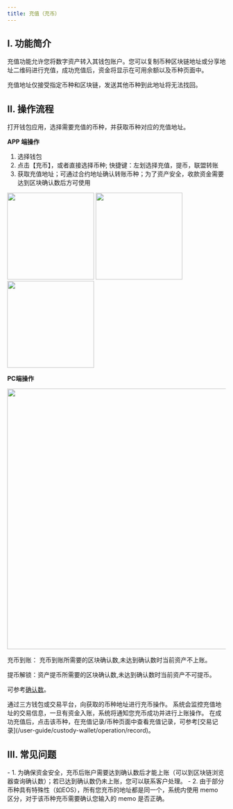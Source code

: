 ```yaml
---
title: 充值（充币）
---
```


## I. 功能简介

充值功能允许您将数字资产转入其钱包账户。您可以复制币种区块链地址或分享地址二维码进行充值，成功充值后，资金将显示在可用余额以及币种页面中。

<Note>
充值地址仅接受指定币种和区块链，发送其他币种到此地址将无法找回。
</Note>

## II. 操作流程

<Steps>

<Step title="选择币种并获取充值地址">
打开钱包应用，选择需要充值的币种，并获取币种对应的充值地址。

**APP 端操作**
1. 选择钱包	
2. 点击【充币】，或者直接选择币种; 快捷键：左划选择充值，提币，联盟转账	
3. 获取充值地址；可通过合约地址确认转账币种；为了资产安全，收款资金需要达到区块确认数后方可使用

<div className="w-full flex items-center justify-center">
    <CardGroup cols={3}>
        <img src="/images/custody-guide/deposit1cn.png" width="200"/>
        <img src="/images/custody-guide/deposit2cn.png" width="200"/>
        <img src="/images/custody-guide/deposit3cn.png" width="200"/>
    </CardGroup>
</div>


**PC端操作**
<div className="w-full flex items-center justify-center">
<img src="/images/custody-guide/deposit4cn.png" width="600"/>
</div>


充币到账： 充币到账所需要的区块确认数,未达到确认数时当前资产不上账。

提币解锁：资产提币所需要的区块确认数,未达到确认数时当前资产不可提币。

可参考[确认数](help-center/manage-joint/account-transfer/confirmation)。

</Step>

<Step title="进行充值">
通过三方钱包或交易平台，向获取的币种地址进行充币操作。

</Step>

<Step title="系统监控交易信息">
系统会监控充值地址的交易信息，一旦有资金入账，系统将通知您充币成功并进行上账操作。
</Step>

<Step title="查看充值记录">
在成功充值后，点击该币种，在充值记录/币种页面中查看充值记录，可参考[交易记录](/user-guide/custody-wallet/operation/record)。
</Step>

</Steps>

## III. 常见问题

<Accordion title="充币成功但余额账户未上账怎么办？">
- 1. 为确保资金安全，充币后账户需要达到确认数后才能上账（可以到区块链浏览器查询确认数）；若已达到确认数仍未上账，您可以联系客户处理。
- 2. 由于部分币种具有特殊性（如EOS），所有您充币的地址都是同一个，系统内使用 memo 区分，对于该币种充币需要确认您输入的 memo 是否正确。
</Accordion>

